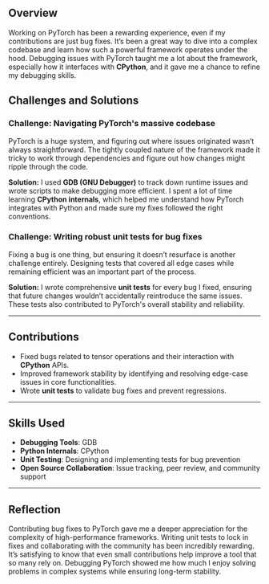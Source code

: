## Overview
Working on PyTorch has been a rewarding experience, even if my contributions are just bug fixes. It’s been a great way to dive into a complex codebase and learn how such a powerful framework operates under the hood. Debugging issues with PyTorch taught me a lot about the framework, especially how it interfaces with **CPython**, and it gave me a chance to refine my debugging skills.

## Challenges and Solutions

### Challenge: Navigating PyTorch's massive codebase  
PyTorch is a huge system, and figuring out where issues originated wasn’t always straightforward. The tightly coupled nature of the framework made it tricky to work through dependencies and figure out how changes might ripple through the code.  

**Solution:** I used **GDB (GNU Debugger)** to track down runtime issues and wrote scripts to make debugging more efficient. I spent a lot of time learning **CPython internals**, which helped me understand how PyTorch integrates with Python and made sure my fixes followed the right conventions.

### Challenge: Writing robust unit tests for bug fixes  
Fixing a bug is one thing, but ensuring it doesn’t resurface is another challenge entirely. Designing tests that covered all edge cases while remaining efficient was an important part of the process.  

**Solution:** I wrote comprehensive **unit tests** for every bug I fixed, ensuring that future changes wouldn’t accidentally reintroduce the same issues. These tests also contributed to PyTorch's overall stability and reliability.

---

## Contributions
- Fixed bugs related to tensor operations and their interaction with **CPython** APIs.
- Improved framework stability by identifying and resolving edge-case issues in core functionalities.
- Wrote **unit tests** to validate bug fixes and prevent regressions.

---

## Skills Used
- **Debugging Tools**: GDB
- **Python Internals**: CPython
- **Unit Testing**: Designing and implementing tests for bug prevention
- **Open Source Collaboration**: Issue tracking, peer review, and community support

---

## Reflection
Contributing bug fixes to PyTorch gave me a deeper appreciation for the complexity of high-performance frameworks. Writing unit tests to lock in fixes and collaborating with the community has been incredibly rewarding. It’s satisfying to know that even small contributions help improve a tool that so many rely on. Debugging PyTorch showed me how much I enjoy solving problems in complex systems while ensuring long-term stability.

